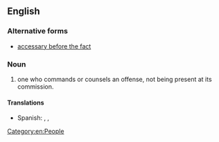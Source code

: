 ==English==

===Alternative forms===
* [[accessary before the fact]]

===Noun===
{{en-noun|accessories before the fact}}

# {{lb|en|legal}} one who commands or counsels an offense, not being present at its commission.

====Translations====
{{trans-top|one who commands or counsels an offense}}
* Spanish: {{t|es|cómplice instigador|m}}, {{t+|es|instigador|m}}, {{t|es|inductor|m}}
{{trans-mid}}
{{trans-bottom}}

[[Category:en:People]]